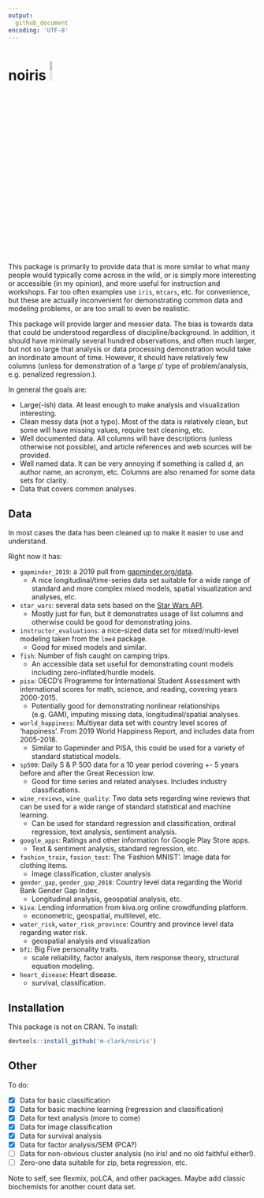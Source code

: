 ```yaml
---
output: 
  github_document
encoding: 'UTF-8'
---
```


# noiris <img src="data-raw/noiris.png" style="margin: 0 auto; width: 10%">

This package is primarily to provide data that is more similar to what many people would typically come across in the wild, or is simply more interesting or accessible (in my opinion), and more useful for instruction and workshops.  Far too often examples use `iris`, `mtcars`, etc. for convenience, but these are actually inconvenient for demonstrating common data and modeling problems, or are too small to even be realistic.  

This package will provide larger and messier data.  The bias is towards data that could be understood regardless of discipline/background. In addition, it should have minimally several hundred observations, and often much larger, but not so large that analysis or data processing demonstration would take an inordinate amount of time.  However, it should have relatively few columns (unless for demonstration of a 'large p' type of problem/analysis, e.g. penalized regression.).

In general the goals are:

- Large(-ish) data.  At least enough to make analysis and visualization interesting.
- Clean messy data (not a typo).  Most of the data is relatively clean, but some will have missing values, require text cleaning, etc.
- Well documented data.  All columns will have descriptions (unless otherwise not possible), and article references and web sources will be provided.
- Well named data. It can be very annoying if something is called d, an author name, an acronym, etc.  Columns are also renamed for some data sets for clarity.
- Data that covers common analyses.


## Data

In most cases the data has been cleaned up to make it easier to use and understand.

Right now it has:

- `gapminder_2019`: a 2019 pull from [gapminder.org/data](http://www.gapminder.org/data/).
    -  A nice longitudinal/time-series data set suitable for a wide range of standard and more complex mixed models, spatial visualization and analyses, etc.
    
- `star_wars`: several data sets based on the [Star Wars API](https://swapi.co/). 
    - Mostly just for fun, but it demonstrates usage of list columns and otherwise could be good for demonstrating joins.
    
- `instructor_evaluations`: a nice-sized data set for mixed/multi-level modeling taken from the `lme4` package.
    - Good for mixed models and similar.
    
- `fish`: Number of fish caught on camping trips.
    - An accessible data set useful for demonstrating count models including zero-inflated/hurdle models.
    
- `pisa`: OECD's Programme for International Student Assessment with international scores for math, science, and reading, covering years 2000-2015.
    - Potentially  good for demonstrating nonlinear relationships (e.g. GAM), imputing missing data, longitudinal/spatial analyses. 
    
- `world_happiness`: Multiyear data set with country level scores of 'happiness'. From 2019 World Happiness Report, and includes data from 2005-2018.
    - Similar to Gapminder and PISA, this could be used for a variety of standard statistical models.
    
- `sp500`: Daily S & P 500 data for a 10 year period covering +- 5 years before and after the Great Recession low.
    - Good for time series and related analyses.  Includes industry classifications.
    
- `wine_reviews`, `wine_quality`: Two data sets regarding wine reviews that can be used for a wide range of standard statistical and machine learning. 
    - Can be used for standard regression and classification, ordinal regression, text analysis, sentiment analysis.
    
- `google_apps`: Ratings and other information for Google Play Store apps.
    - Text & sentiment analysis, standard regression, etc.

- `fashion_train`, `fasion_test`: The 'Fashion MNIST'. Image data for clothing items.
    - Image classification, cluster analysis

- `gender_gap`, `gender_gap_2018`: Country level data regarding the World Bank Gender Gap Index.
    - Longitudinal analysis, geospatial analysis, etc.
    
- `kiva`: Lending information from kiva.org online crowdfunding platform.
    - econometric, geospatial, multilevel, etc.

- `water_risk`, `water_risk_province`: Country and province level data regarding water risk.
    - geospatial analysis and visualization
    
- `bfi`: Big Five personality traits.
    - scale reliability, factor analysis, item response theory, structural equation modeling.

- `heart_disease`: Heart disease.
    - survival, classification.
    
## Installation

This package is not on CRAN.  To install:

```r
devtools::install_github('m-clark/noiris')
```


## Other

To do:

- [X] Data for basic classification
- [X] Data for basic machine learning (regression and classification)
- [X] Data for text analysis (more to come)
- [X] Data for image classification
- [X] Data for survival analysis
- [X] Data for factor analysis/SEM (PCA?)
- [ ] Data for non-obvious cluster analysis (no iris! and no old faithful either!). 
- [ ] Zero-one data suitable for zip, beta regression, etc. 


Note to self, see flexmix, poLCA, and other packages. Maybe add classic biochemists for another count data set.

